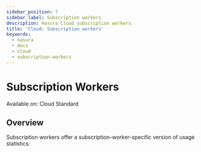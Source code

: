 ```yaml
---
sidebar_position: 7
sidebar_label: Subscription workers
description: Hasura Cloud subscription workers
title: 'Cloud: Subscription workers'
keywords:
  - hasura
  - docs
  - cloud
  - subscription-workers
---
```



# Subscription Workers

<div className='badge badge--primary heading-badge'>Available on: Cloud Standard</div>

## Overview

Subscription workers offer a subscription-worker-specific version of usage statistics:

<Thumbnail
  src='/img/observability/pro-tab-subscription-workers.png'
  alt='Hasura Cloud Console subscription workers tab'
/>
